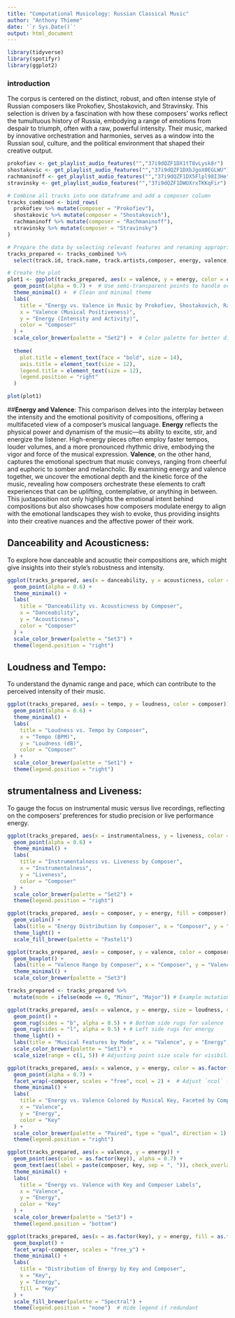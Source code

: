 ```yaml
---
title: "Computational Musicology: Russian Classical Music"
author: "Anthony Thieme"
date: '`r Sys.Date()`'
output: html_document
---
```


```r
library(tidyverse)
library(spotifyr)
library(ggplot2)
```

### introduction
The corpus is centered on the distinct, robust, and often intense style of Russian composers like Prokofiev, Shostakovich, and Stravinsky. This selection is driven by a fascination with how these composers’ works reflect the tumultuous history of Russia, embodying a range of emotions from despair to triumph, often with a raw, powerful intensity. Their music, marked by innovative orchestration and harmonies, serves as a window into the Russian soul, culture, and the political environment that shaped their creative output.

```r

prokofiev <- get_playlist_audio_features("","37i9dQZF1DX1tT8vLysk8r")
shostakovic <- get_playlist_audio_features("","37i9dQZF1DXbJgoX0EGLWU")
rachmaninoff <- get_playlist_audio_features("","37i9dQZF1DX5Flpl98I3He")
stravinsky <- get_playlist_audio_features("","37i9dQZF1DWUXrxTKKqFir")

# Combine all tracks into one dataframe and add a composer column
tracks_combined <- bind_rows(
  prokofiev %>% mutate(composer = "Prokofiev"),
  shostakovic %>% mutate(composer = "Shostakovich"),
  rachmaninoff %>% mutate(composer = "Rachmaninoff"),
  stravinsky %>% mutate(composer = "Stravinsky")
)

# Prepare the data by selecting relevant features and renaming appropriately
tracks_prepared <- tracks_combined %>%
  select(track.id, track.name, track.artists,composer, energy, valence, tempo, instrumentalness, danceability, acousticness, liveness, loudness, speechiness, time_signature, mode, key)


```

```r
# Create the plot
plot1 <- ggplot(tracks_prepared, aes(x = valence, y = energy, color = composer)) +
  geom_point(alpha = 0.7) +  # Use semi-transparent points to handle overplotting
  theme_minimal() +  # Clean and minimal theme
  labs(
    title = "Energy vs. Valence in Music by Prokofiev, Shostakovich, Rachmaninoff, and Stravinsky",
    x = "Valence (Musical Positiveness)",
    y = "Energy (Intensity and Activity)",
    color = "Composer"
  ) +
  scale_color_brewer(palette = "Set2") +  # Color palette for better distinction
 
  theme(
    plot.title = element_text(face = "bold", size = 14),
    axis.title = element_text(size = 12),
    legend.title = element_text(size = 12),
    legend.position = "right"
  )
```


```r
plot(plot1)

```

##**Energy and Valence**: 
This comparison delves into the interplay between the intensity and the emotional positivity of compositions, offering a multifaceted view of a composer's musical language. **Energy** reflects the physical power and dynamism of the music—its ability to excite, stir, and energize the listener. High-energy pieces often employ faster tempos, louder volumes, and a more pronounced rhythmic drive, embodying the vigor and force of the musical expression. **Valence**, on the other hand, captures the emotional spectrum that music conveys, ranging from cheerful and euphoric to somber and melancholic. By examining energy and valence together, we uncover the emotional depth and the kinetic force of the music, revealing how composers orchestrate these elements to craft experiences that can be uplifting, contemplative, or anything in between. This juxtaposition not only highlights the emotional intent behind compositions but also showcases how composers modulate energy to align with the emotional landscapes they wish to evoke, thus providing insights into their creative nuances and the affective power of their work.

## Danceability and Acousticness: 
To explore how danceable and acoustic their compositions are, which might give insights into their style's robustness and intensity.

```r
ggplot(tracks_prepared, aes(x = danceability, y = acousticness, color = composer)) +
  geom_point(alpha = 0.6) +
  theme_minimal() +
  labs(
    title = "Danceability vs. Acousticness by Composer",
    x = "Danceability",
    y = "Acousticness",
    color = "Composer"
  ) +
  scale_color_brewer(palette = "Set3") +
  theme(legend.position = "right")

```

## Loudness and Tempo: 
To understand the dynamic range and pace, which can contribute to the perceived intensity of their music.

``` r
ggplot(tracks_prepared, aes(x = tempo, y = loudness, color = composer)) +
  geom_point(alpha = 0.6) +
  theme_minimal() +
  labs(
    title = "Loudness vs. Tempo by Composer",
    x = "Tempo (BPM)",
    y = "Loudness (dB)",
    color = "Composer"
  ) +
  scale_color_brewer(palette = "Set1") +
  theme(legend.position = "right")

```

## strumentalness and Liveness: 
To gauge the focus on instrumental music versus live recordings, reflecting on the composers' preferences for studio precision or live performance energy.
``` r
ggplot(tracks_prepared, aes(x = instrumentalness, y = liveness, color = composer)) +
  geom_point(alpha = 0.6) +
  theme_minimal() +
  labs(
    title = "Instrumentalness vs. Liveness by Composer",
    x = "Instrumentalness",
    y = "Liveness",
    color = "Composer"
  ) +
  scale_color_brewer(palette = "Set2") +
  theme(legend.position = "right")

```


```r
ggplot(tracks_prepared, aes(x = composer, y = energy, fill = composer)) +
  geom_violin() +
  labs(title = "Energy Distribution by Composer", x = "Composer", y = "Energy") +
  theme_light() +
  scale_fill_brewer(palette = "Pastel1")

```

```r

ggplot(tracks_prepared, aes(x = composer, y = valence, color = composer)) +
  geom_boxplot() +
  labs(title = "Valence Range by Composer", x = "Composer", y = "Valence") +
  theme_minimal() +
  scale_color_brewer(palette = "Set3")


```


```r
tracks_prepared <- tracks_prepared %>%
  mutate(mode = ifelse(mode == 0, "Minor", "Major")) # Example mutation

ggplot(tracks_prepared, aes(x = valence, y = energy, size = loudness, color = mode)) +
  geom_point() +
  geom_rug(sides = "b", alpha = 0.5) + # Bottom side rugs for valence
  geom_rug(sides = "l", alpha = 0.5) + # Left side rugs for energy
  theme_light() +
  labs(title = "Musical Features by Mode", x = "Valence", y = "Energy", color = "Mode", size = "Loudness") +
  scale_color_brewer(palette = "Set1") +
  scale_size(range = c(1, 5)) # Adjusting point size scale for visibility
```


```r
ggplot(tracks_prepared, aes(x = valence, y = energy, color = as.factor(key))) +
  geom_point(alpha = 0.7) +
  facet_wrap(~composer, scales = "free", ncol = 2) +  # Adjust `ncol` for layout preferences
  theme_minimal() +
  labs(
    title = "Energy vs. Valence Colored by Musical Key, Faceted by Composer",
    x = "Valence",
    y = "Energy",
    color = "Key"
  ) +
  scale_color_brewer(palette = "Paired", type = "qual", direction = 1) +
  theme(legend.position = "right")

```


```r
ggplot(tracks_prepared, aes(x = valence, y = energy)) +
  geom_point(aes(color = as.factor(key)), alpha = 0.7) +
  geom_text(aes(label = paste(composer, key, sep = ", ")), check_overlap = TRUE, vjust = -1, size = 2.5) +
  theme_minimal() +
  labs(
    title = "Energy vs. Valence with Key and Composer Labels",
    x = "Valence",
    y = "Energy",
    color = "Key"
  ) +
  scale_color_brewer(palette = "Set3") +
  theme(legend.position = "bottom")

```

```r

ggplot(tracks_prepared, aes(x = as.factor(key), y = energy, fill = as.factor(key))) +
  geom_boxplot() +
  facet_wrap(~composer, scales = "free_y") +
  theme_minimal() +
  labs(
    title = "Distribution of Energy by Key and Composer",
    x = "Key",
    y = "Energy",
    fill = "Key"
  ) +
  scale_fill_brewer(palette = "Spectral") +
  theme(legend.position = "none")  # Hide legend if redundant


```
